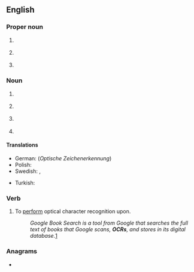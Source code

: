 {{also|ocr}}
==English==

===Proper noun===
{{en-proper noun}}

# {{lb|en|education|UK}} {{initialism of|en|[[Oxford]], [[Cambridge]] & [[RSA]]|dot=&nbsp;(examination board)}}
# {{lb|en|politics|US}} {{initialism of|en|[[office|Office]] [[for]] [[civil rights|Civil Rights]]}}
# {{lb|en|religion}} {{initialism of|en|[[office|Office]] [[of]] [[the]] [[chief|Chief]] [[Rabbi]]}}

===Noun===
{{en-noun|~}}

# {{lb|en|computing|uncountable}} {{initialism of|en|optical character recognition|dot=&nbsp;(the technology or principle)}}
# {{lb|en|computing|countable}} {{initialism of|en|optical character reader|dot=&nbsp;(the scanning device)}}
# {{lb|en|sports|uncountable}} {{abbreviation of|en|obstacle course racing}}
# {{lb|en|sports|countable}} {{abbreviation of|en|obstacle course race}}

====Translations====
{{trans-top|optical character recognition}}
* German: {{t|de|OZE|f}} (''Optische Zeichenerkennung'')
* Polish: {{t+|pl|OCR|m}}
* Swedish: {{t+|sv|optisk teckenigenkänning|c}}, {{t|sv|maskinläsning|c}}
{{trans-mid}}
* Turkish: {{t|tr|OKT}}
{{trans-bottom}}

===Verb===
{{en-verb}}

# {{lb|en|transitive}} To [[perform]] optical character recognition upon.
#: ''Google Book Search is a tool from Google that searches the full text of books that Google scans, '''OCRs''', and stores in its digital database.''[http://en.wikipedia.org/wiki/Google_Book_Search]

===Anagrams===
* {{anagrams|en|a=cor|COR|CRO|CoR|Cor.|ORC|ROC|cor|cor-|orc|roc}}